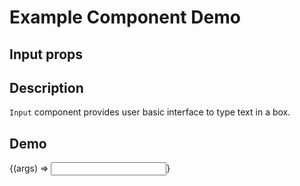 
<Meta title="Example/Input" component={Input} />

# Example Component Demo

## Input props
<Props of={Input} />

## Description

`Input` component provides user basic interface to type text in a box.

## Demo

<Canvas>
  <Story name="Example Input">
    {(args) => <Input {...args} />}
  </Story>
</Canvas>
